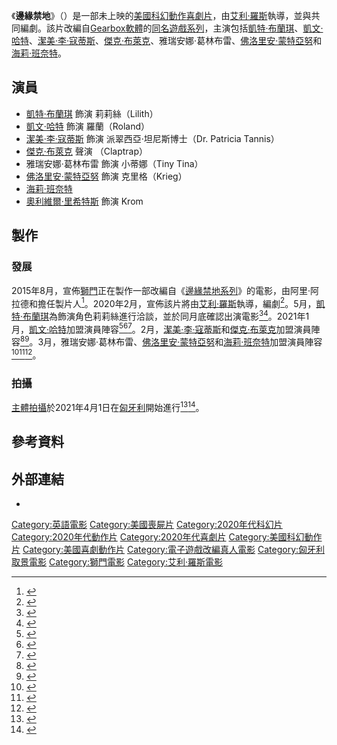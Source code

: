 {{NoteAT
|G1=Show
|G2=Movie
}}
{{future film}}
{{Infobox film
| name = 邊緣禁地
| original_name = {{lang|en|''Borderlands''}}
| image = EliRothBorderlandsLogo.jpeg
| caption = 電影海報
| director = [[艾利·羅斯|艾利·羅斯]]
| producer = {{Plain list|
* 阿里·阿拉德
* {{le|阿維·阿拉德|Avi Arad}}
* {{le|艾瑞克·費格|Erik Feig}}
}}
| writer = 
| screenplay = 艾利羅斯     {{le|克雷格·麥辛|Craig Mazin}}
| story = 
| based_on = {{based on|[[邊緣禁地系列|邊緣禁地系列]]|[[Gearbox軟體|Gearbox軟體]]}}
| starring = {{Plain list|
* [[凱特·布蘭琪|凱特·布蘭琪]]
* [[凱文·哈特|凱文·哈特]]
* [[潔美·李·寇蒂斯|潔美·李·寇蒂斯]]
* [[傑克·布萊克|傑克·布萊克]]
* 雅瑞安娜·葛林布雷
* [[佛洛里安·蒙特亞努|佛洛里安·蒙特亞努]]
* [[海莉·班奈特|海莉·班奈特]]
}}
| music = {{link-en|內森·巴爾|Nathan Barr}}
| cinematography = {{le|羅傑·史多弗|Rogier Stoffers}}
| editing = 
| studio = {{Plain list|
* Arad Productions
* Picturestart
}}
| distributor = [[獅門|獅門]]
| released = 
| runtime = 
| country = {{美國電影產地}}
| language = 英語
| budget = 
| gross = 
| preceded_by = 
| followed_by = 
| cn_name = 无主之地
| hk_name = 邊緣禁地
| tw_name = 邊緣禁地
| sg_name = 
}}
《'''邊緣禁地'''》（{{lang-en|''Borderlands''}}）是一部未上映的[[美國|美國]][[科幻片|科幻]][[動作片|動作]][[喜劇片|喜劇片]]，由[[艾利·羅斯|艾利·羅斯]]執導，並與{{le|克雷格·麥辛|Craig Mazin}}共同編劇。該片改編自[[Gearbox軟體|Gearbox軟體]]的[[邊緣禁地系列|同名遊戲系列]]，主演包括[[凱特·布蘭琪|凱特·布蘭琪]]、[[凱文·哈特|凱文·哈特]]、[[潔美·李·寇蒂斯|潔美·李·寇蒂斯]]、[[傑克·布萊克|傑克·布萊克]]、雅瑞安娜·葛林布雷、[[佛洛里安·蒙特亞努|佛洛里安·蒙特亞努]]和[[海莉·班奈特|海莉·班奈特]]。

== 演員 ==
* [[凱特·布蘭琪|凱特·布蘭琪]] 飾演 莉莉絲（Lilith）
* [[凱文·哈特|凱文·哈特]] 飾演 羅蘭（Roland）
* [[潔美·李·寇蒂斯|潔美·李·寇蒂斯]] 飾演 派翠西亞·坦尼斯博士（Dr. Patricia Tannis）
* [[傑克·布萊克|傑克·布萊克]] 聲演 {{link-en|小吵鬧|Claptrap}}（Claptrap）
* 雅瑞安娜·葛林布雷 飾演 小蒂娜（Tiny Tina）
* [[佛洛里安·蒙特亞努|佛洛里安·蒙特亞努]] 飾演 克里格（Krieg）
* [[海莉·班奈特|海莉·班奈特]]
* [[奧利維爾·里希特斯|奧利維爾·里希特斯]] 飾演 Krom

== 製作 ==
=== 發展 ===
2015年8月，宣佈[[獅門|獅門]]正在製作一部改編自《[[邊緣禁地系列|邊緣禁地系列]]》的電影，由阿里·阿拉德和{{le|阿維·阿拉德|Avi Arad}}擔任製片人<ref>{{cite web |last=McNary |first=Dave |date=2015-08-28 |title='Borderlands' Videogame Movie in Works at Lionsgate |url=https://variety.com/2015/film/news/borderlands-videogame-movie-lionsgate-1201580303/ |access-date=2021-01-27 |website=[[Deadline_Hollywood|Deadline Hollywood]] |archive-date=2020-10-29 |archive-url=https://web.archive.org/web/20201029151741/https://variety.com/2015/film/news/borderlands-videogame-movie-lionsgate-1201580303/ |dead-url=no }}</ref>。2020年2月，宣佈該片將由[[艾利·羅斯|艾利·羅斯]]執導，{{le|克雷格·麥辛|Craig Mazin}}編劇<ref>{{cite web |last=D'Alessandro |first=Anthony |date=2020-02-20 |title=Eli Roth To Direct Adaptation Of Sci-Fi Videogame 'Borderlands' For Lionsgate |url=https://deadline.com/2020/02/borderlands-videogame-eli-roth-directing-lionsgate-movie-1202864502/ |access-date=2021-01-27 |website=[[Deadline_Hollywood|Deadline Hollywood]] |archive-date=2020-12-24 |archive-url=https://web.archive.org/web/20201224212648/https://deadline.com/2020/02/borderlands-videogame-eli-roth-directing-lionsgate-movie-1202864502/ |dead-url=no }}</ref>。5月，[[凱特·布蘭琪|凱特·布蘭琪]]為飾演角色莉莉絲進行洽談，並於同月底確認出演電影<ref>{{cite web |last=N'Duka |first=Amanda |date=2020-05-05 |title=Oscar Winner Cate Blanchett In Talks To Join 'Borderlands' Adaptation At Lionsgate |url=https://deadline.com/2020/05/cate-blanchett-borderlands-lionsgate-1202926685/ |access-date=2021-01-27 |website=[[Deadline_Hollywood|Deadline Hollywood]] |archive-date=2020-08-15 |archive-url=https://web.archive.org/web/20200815152347/https://deadline.com/2020/05/cate-blanchett-borderlands-lionsgate-1202926685/ |dead-url=no }}</ref><ref>{{cite web |last=Romano |first=Nick |date=2020-05-28 |title=Cate Blanchett to star in Eli Roth's Borderlands movie |url=https://ew.com/movies/cate-blanchett-borderlands/ |access-date=2021-01-27 |website=[[Entertainment_Weekly|Entertainment Weekly]] |archive-date=2021-01-26 |archive-url=https://web.archive.org/web/20210126002334/https://ew.com/movies/cate-blanchett-borderlands/ |dead-url=no }}</ref>。2021年1月，[[凱文·哈特|凱文·哈特]]加盟演員陣容<ref>{{cite web |last=Dedmon |first=Tanner |date=2020-12-16 |title=Kevin Hart Reportedly Joining Borderlands Movie as Fan-Favorite Character |url=https://comicbook.com/gaming/news/kevin-hart-borderlands-movie-roland/ |access-date=2021-01-27 |website=ComicBook |archive-date=2021-01-26 |archive-url=https://web.archive.org/web/20210126193639/https://comicbook.com/gaming/news/kevin-hart-borderlands-movie-roland/ |dead-url=no }}</ref><ref>{{Cite web |last=Roxborough |first=Scott |date=2021-01-07 |title=Why COVID Couldn't Stop the Hungarian Production Boom |url=https://www.hollywoodreporter.com/news/why-covid-couldnt-stop-the-hungarian-production-boom |dead-url=no |access-date=2021-01-11 |website=[[The_Hollywood_Reporter|The Hollywood Reporter]] |archive-date=2021-01-10 |archive-url=https://web.archive.org/web/20210110123903/https://www.hollywoodreporter.com/news/why-covid-couldnt-stop-the-hungarian-production-boom }}</ref><ref>{{cite web |last=Rubin |first=Rebecca |date=2021-01-26 |title=Kevin Hart to Star Alongside Cate Blanchett in 'Borderlands' |url=https://variety.com/2021/film/news/kevin-hart-borderlands-cate-blanchett-1234892540/ |access-date=2021-01-26 |website=[[Variety_(magazine)|Variety]] |archive-date=2021-01-26 |archive-url=https://web.archive.org/web/20210126201942/https://variety.com/2021/film/news/kevin-hart-borderlands-cate-blanchett-1234892540/ |dead-url=no }}</ref>。2月，[[潔美·李·寇蒂斯|潔美·李·寇蒂斯]]和[[傑克·布萊克|傑克·布萊克]]加盟演員陣容<ref>{{cite web |last=N'Duka |first=Amanda |date=2021-02-08 |title=Jamie Lee Curtis Joins Cate Blanchett and Kevin Hart In 'Borderlands' Adaptation From Lionsgate |url=https://deadline.com/2021/02/jamie-lee-curtis-cate-blanchett-kevin-hart-borderlands-lionsgate-1234689764/ |access-date=2021-02-08 |website=[[Deadline_Hollywood|Deadline Hollywood]] |archive-date=2022-02-13 |archive-url=https://web.archive.org/web/20220213133342/https://deadline.com/2021/02/jamie-lee-curtis-cate-blanchett-kevin-hart-borderlands-lionsgate-1234689764/ |dead-url=no }}</ref><ref>{{cite web |last=N'Duka |first=Amanda |date=2021-02-11 |title=Jack Black Reunites With Eli Roth & Cate Blanchett For 'Borderlands' Movie |url=https://deadline.com/2021/02/jack-black-eli-roth-cate-blanchett-borderlands-lionsgate-1234692217/ |access-date=2021-02-11 |website=[[Deadline_Hollywood|Deadline Hollywood]] |archive-date=2022-02-13 |archive-url=https://web.archive.org/web/20220213133346/https://deadline.com/2021/02/jack-black-eli-roth-cate-blanchett-borderlands-lionsgate-1234692217/ |dead-url=no }}</ref>。3月，雅瑞安娜·葛林布雷、[[佛洛里安·蒙特亞努|佛洛里安·蒙特亞努]]和[[海莉·班奈特|海莉·班奈特]]加盟演員陣容<ref>{{cite web |last=Kit |first=Borys |date=2021-03-01 |title=Young Gamora Actress Ariana Greenblatt Joins Cate Blanchett, Kevin Hart in 'Borderlands' Movie |url=https://www.hollywoodreporter.com/heat-vision/young-gamora-actress-ariana-greenblatt-joins-cate-blanchett-kevin-hart-in-borderlands-movie |access-date=2021-03-01 |website=[[The_Hollywood_Reporter|The Hollywood Reporter]] |archive-date=2021-03-01 |archive-url=https://web.archive.org/web/20210301201110/https://www.hollywoodreporter.com/heat-vision/young-gamora-actress-ariana-greenblatt-joins-cate-blanchett-kevin-hart-in-borderlands-movie |dead-url=no }}</ref><ref>{{cite web |last=Kit |first=Borys |date=2021-03-09 |title='Creed II' Actor Florian Munteanu Joining Cate Blanchett, Kevin Hart in 'Borderlands' Movie (Exclusive) |url=https://www.hollywoodreporter.com/heat-vision/creed-ii-actor-florian-munteanu-joining-cate-blanchett-kevin-hart-in-borderlands-movie-exclusive |access-date=2021-03-09 |website=[[The_Hollywood_Reporter|The Hollywood Reporter]] |archive-date=2021-03-10 |archive-url=https://web.archive.org/web/20210310055036/https://www.hollywoodreporter.com/heat-vision/creed-ii-actor-florian-munteanu-joining-cate-blanchett-kevin-hart-in-borderlands-movie-exclusive |dead-url=no }}</ref><ref>{{cite web |last=D'Alessandro |first=Anthony |date=2021-03-12 |title=Haley Bennett To Star In Eli Roth's 'Borderlands' |url=https://deadline.com/2021/03/haley-bennett-to-star-in-eli-roths-borderlands-1234713251/ |access-date=2021-03-12 |website=[[Deadline_Hollywood|Deadline Hollywood]] |archive-date=2021-04-20 |archive-url=https://web.archive.org/web/20210420222705/https://deadline.com/2021/03/haley-bennett-to-star-in-eli-roths-borderlands-1234713251/ |dead-url=no }}</ref>。

=== 拍攝 ===
[[主體拍攝|主體拍攝]]於2021年4月1日在[[匈牙利|匈牙利]]開始進行<ref>{{cite web |date=2021-01-25 |title=Borderlands |url=https://productionlist.com/production/borderlands/ |access-date=2021-01-26 |website=Production List |archive-date=2021-02-08 |archive-url=https://web.archive.org/web/20210208201044/https://productionlist.com/production/borderlands/ |dead-url=no }}</ref><ref>{{cite tweet|user=ArianaG|number=1377677890783911936|title=we out here, cameras rolling Day1 #BorderlandsMovie|date=2021-04-02|accessdate=2021-04-03}}</ref>。

== 參考資料 ==
{{Reflist|30em}}

== 外部連結 ==
* {{IMDb title|4978420}}

{{邊緣禁地系列}}
{{Eli Roth}}
{{DEFAULTSORT:Borderlands (film)}}
[[Category:英語電影|Category:英語電影]]
[[Category:美國喪屍片|Category:美國喪屍片]]
[[Category:2020年代科幻片|Category:2020年代科幻片]]
[[Category:2020年代動作片|Category:2020年代動作片]]
[[Category:2020年代喜劇片|Category:2020年代喜劇片]]
[[Category:美國科幻動作片|Category:美國科幻動作片]]
[[Category:美國喜劇動作片|Category:美國喜劇動作片]]
[[Category:電子遊戲改編真人電影|Category:電子遊戲改編真人電影]]
[[Category:匈牙利取景電影|Category:匈牙利取景電影]]
[[Category:獅門電影|Category:獅門電影]]
[[Category:艾利·羅斯電影|Category:艾利·羅斯電影]]